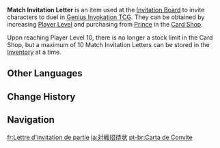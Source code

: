 {{Item Infobox
|id           = 107020
|image        = Item Match Invitation Letter.png
|type         = Consumables
|invCategory  = Precious Items
|quality      = 3
|description  = You can select a player from the Player List via the [[invitation board]], and then entrust [[The Cat's Tail]] to send out an invitation using this Invitation Letter. The invited player will head over to the tavern and wait for a duel with you.
|source1      = Increase [[Genius Invokation TCG#Player Level|Player Level]]
|source2      = {{Sold By|Match Invitation Letter}}
}}
'''Match Invitation Letter''' is an item used at the [[Invitation Board]] to invite characters to duel in [[Genius Invokation TCG]]. They can be obtained by increasing [[Genius Invokation TCG#Player Level|Player Level]] and purchasing from [[Prince]] in the [[Genius Invokation TCG/Card Shop|Card Shop]].

Upon reaching Player Level 10, there is no longer a stock limit in the Card Shop, but a maximum of 10 Match Invitation Letters can be stored in the [[Inventory]] at a time.

==Other Languages==
{{Other Languages
|en      = Match Invitation Letter
|zhs     = 对局邀请函
|zhs_rm  = Duìjú Yāoqǐnghán
|zht     = 對局邀請函
|zht_rm  = Duìjú Yāoqǐnghán
|zh_tl   = Match Invitation Letter
|ja      = 対戦招待状
|ja_rm   = Taisen Shoutaijou
|ja_tl   = Match Invitation Letter
|ko      = 대전 초대장
|ko_tl   = Duel Invitation
|es      = Invitación de duelo
|es_tl   = Duel Invitation
|fr      = Lettre d'invitation de partie
|fr_tl   = Game Invitation Letter
|ru      = Приглашение на дуэль
|ru_tl   = Duel Invitation
|th      = จดหมายเชิญร่วมดูเอล
|th_rm   = 
|th_tl   = 
|vi      = Thư Mời Quyết Đấu
|vi_tl   = Match Invitation Letter
|de      = Duelleinladung
|de_tl   = Duel Invitation
|id      = Surat Undangan Bertanding
|id_tl   = Match Invitation Letter
|pt      = Carta de Convite
|pt_tl   = 
|tr      = Oyun Davet Mektubu
|tr_tl   = Game Invitation Letter
|it      = Invito alla partita
|it_tl   = Match Invitation Letter
}}

==Change History==
{{Change History|3.3}}

==Navigation==
{{Precious Navbox|Item}}

[[fr:Lettre d'invitation de partie]]
[[ja:対戦招待状]]
[[pt-br:Carta de Convite]]